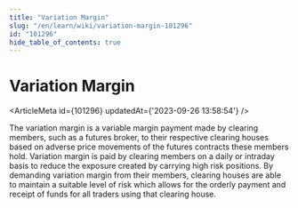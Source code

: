 ```yaml
---
title: "Variation Margin"
slug: "/en/learn/wiki/variation-margin-101296"
id: "101296"
hide_table_of_contents: true
---
```



# Variation Margin

<ArticleMeta id={101296} updatedAt={'2023-09-26 13:58:54'} />
<div className='border-solid border-b border-t-0 my-4 border-[var(--ifm-color-gray-300)]' />

The variation margin is a variable margin payment made by clearing members, such as a futures broker, to their respective clearing houses based on adverse price movements of the futures contracts these members hold. Variation margin is paid by clearing members on a daily or intraday basis to reduce the exposure created by carrying high risk positions. By demanding variation margin from their members, clearing houses are able to maintain a suitable level of risk which allows for the orderly payment and receipt of funds for all traders using that clearing house.
